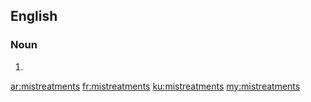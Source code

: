 ==English==

===Noun===
{{head|en|noun plural form}}

# {{plural of|mistreatment|lang=en}}

[[ar:mistreatments]]
[[fr:mistreatments]]
[[ku:mistreatments]]
[[my:mistreatments]]